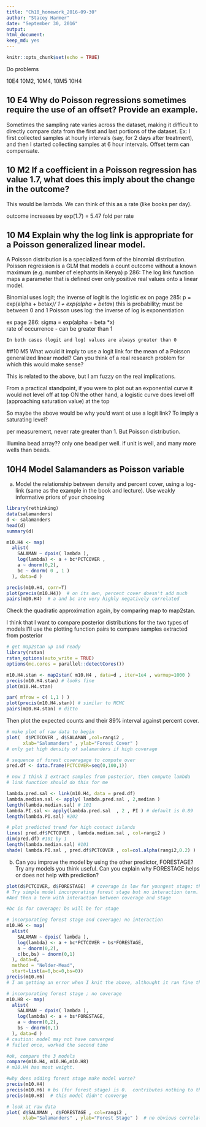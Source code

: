```yaml
---
title: "Ch10_homework_2016-09-30"
author: "Stacey Harmer"
date: "September 30, 2016"
output: 
html_document: 
keep_md: yes
---
```


```r
knitr::opts_chunk$set(echo = TRUE)
```

Do problems

10E4
10M2, 10M4, 10M5
10H4


## 10 E4  Why do Poisson regressions sometimes require the use of an offset? Provide an example.

Sometimes the sampling rate varies across the dataset, making it difficult to directly compare data from the 
first and last portions of the dataset.  Ex:  I first collected samples at hourly intervals (say, for 2 days after
treatment), and then I started collecting samples at 6 hour intervals.   Offset term can compensate.

## 10 M2  If a coefficient in a Poisson regression has value 1.7, what does this imply about the change in the outcome?

This would be lambda.  We can think of this as a rate (like books per day).  

outcome increases by exp(1.7) = 5.47 fold per rate

## 10 M4  Explain why the log link is appropriate for a Poisson generalized linear model.

A Poisson distribution is a specialized form of the binomial distribution.  Poisson regression is a 
GLM that models a count outcome without a known maximum (e.g. number of elephants in Kenya)
p 286: The log link function maps a parameter that is defined over only positive real values 
onto a linear model.

Binomial uses logit; the inverse of logit is the logistic
ex on page 285:  p = exp(alpha + beta*x)/ 1 + exp(alpha + beta*x)
     this is probability; must be between 0 and 1
Poisson uses log: the inverse of log is exponentiation 

ex page 286:  sigma = exp(alpha + beta *x)  
    rate of occurrence - can be greater than 1
    
    In both cases (logit and log) values are always greater than 0

##10 M5  What would it imply to use a logit link for the mean of a Poisson generalized linear model?
Can you think of a real research problem for which this would make sense?

This is related to the above, but I am fuzzy on the real implications.  

From a practical standpoint, if you were to plot out an exponential curve it would not level off at top
ON the other hand, a logistic curve does level off (approaching saturation value) at the top

So maybe the above would be why you'd want ot use a logit link?   To imply a saturating level?

per measurement, never rate greater than 1.  But Poisson distribution.

Illumina bead array??  only one bead per well.  if unit is well, and many more wells than beads.  

## 10H4   Model Salamanders as Poisson variable

a) Model the relationship between density and percent cover, using a log-link (same as the example
in the book and lecture). Use weakly informative priors of your choosing

```r
library(rethinking)
data(salamanders)
d <- salamanders 
head(d)
summary(d)

m10.H4 <- map(
  alist(
    SALAMAN ~ dpois( lambda ),
    log(lambda) <- a + bc*PCTCOVER ,
    a ~ dnorm(0,2),
    bc ~ dnorm( 0 , 1 )
  ), data=d )

precis(m10.H4, corr=T)
plot(precis(m10.H4))  # on its own, percent cover doesn't add much
pairs(m10.H4)  # a and bc are very highly negatively correlated
```

Check the quadratic approximation again, by comparing map to map2stan. 

I think that I want to compare posterior distributions for the two types of models
I'll use the plotting function pairs to  compare samples extracted from posterior
```r
# get map2stan up and ready
library(rstan)
rstan_options(auto_write = TRUE)
options(mc.cores = parallel::detectCores())

m10.H4.stan <- map2stan( m10.H4 , data=d , iter=1e4 , warmup=1000 )
precis(m10.H4.stan) # looks fine
plot(m10.H4.stan)

par( mfrow = c( 1,1 ) )
plot(precis(m10.H4.stan)) # similar to MCMC
pairs(m10.H4.stan) # ditto

```

Then plot the expected counts and their 89% interval against percent cover.
```r

# make plot of raw data to begin
plot(  d$PCTCOVER , d$SALAMAN ,col=rangi2 ,
      xlab="Salamanders" , ylab="Forest Cover" )
# only get high density of salamanders if high coverage

# sequence of forest coveragage to compute over
pred.df <- data.frame(PCTCOVER=seq(0,100,1))

# now I think I extract samples from posterior, then compute lambda
# link function should do this for me

lambda.pred.sal <- link(m10.H4, data = pred.df) 
lambda.median.sal <- apply( lambda.pred.sal , 2,median )
length(lambda.median.sal) # 101
lambda.PI.sal <- apply(lambda.pred.sal  , 2 , PI ) # default is 0.89
length(lambda.PI.sal) #202

# plot predicted trend for high contact islands
lines( pred.df$PCTCOVER , lambda.median.sal , col=rangi2 )
dim(pred.df) #101 by 1
length(lambda.median.sal) #101
shade( lambda.PI.sal , pred.df$PCTCOVER , col=col.alpha(rangi2,0.2) ) 


```

(b) Can you improve the model by using the other predictor, FORESTAGE? Try any models you
think useful. Can you explain why FORESTAGE helps or does not help with prediction?


```r
plot(d$PCTCOVER, d$FORESTAGE)  # coverage is low for youngest stage; then at high coverage braod range of stages
# Try simple model incorporating forest stage but no interaction term.
#And then a term with interaction between coverage and stage

#bc is for coverage; bs will be for stage

# incorporating forest stage and coverage; no interaction
m10.H6 <- map(
  alist(
    SALAMAN ~ dpois( lambda ),
    log(lambda) <- a + bc*PCTCOVER + bs*FORESTAGE,
    a ~ dnorm(0,2),
    c(bc,bs) ~ dnorm(0,1)
  ), data=d,
  method = "Nelder-Mead",
  start=list(a=0,bc=0,bs=0))
precis(m10.H6)
# I am getting an error when I knit the above, althought it ran fine the first time
```

```r
# incorporating forest stage ; no coverage
m10.H8 <- map(
  alist(
    SALAMAN ~ dpois( lambda ),
    log(lambda) <- a + bs*FORESTAGE,
    a ~ dnorm(0,2),
    bs ~ dnorm(0,1)
  ), data=d )
# caution: model may not have converged
# failed once, worked the second time
```

```r
#ok, compare the 3 models
compare(m10.H4, m10.H6,m10.H8)
# m10.H4 has most weight.
```

```r
#why does adding forest stage make model worse?
precis(m10.H4)
precis(m10.H6) # bs (for forest stage) is 0.  contributes nothing to the model
precis(m10.H8)  # this model didn't converge

# look at raw data
plot( d$SALAMAN , d$FORESTAGE , col=rangi2 ,
      xlab="Salamanders" , ylab="Forest Stage" )  # no obvious correlation

```
